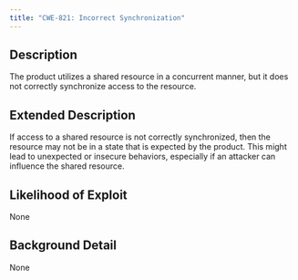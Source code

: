 ```yaml
---
title: "CWE-821: Incorrect Synchronization"
---
```


## Description
The product utilizes a shared resource in a concurrent manner, but it does not correctly synchronize access to the resource.

## Extended Description
If access to a shared resource is not correctly synchronized, then the resource may not be in a state that is expected by the product. This might lead to unexpected or insecure behaviors, especially if an attacker can influence the shared resource.

## Likelihood of Exploit
None

## Background Detail
None
        